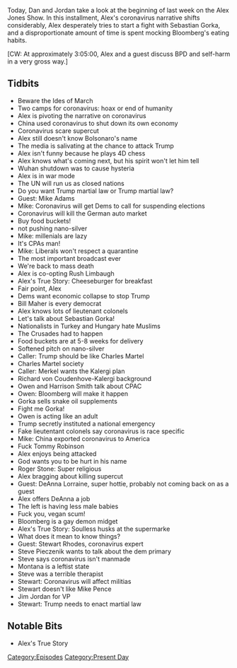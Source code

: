 {{DEFAULTSORT:
    #_EPISODE_0406:March 1-4, 2020
}}{{Episode
    | title             = March 1-4, 2020
    | caption           = [https://knowledgefight.libsyn.com/knowledge-fight-march-1-4-2020 Listen to this episode on Libsyn]
    | episodeNumber     = 406
    | length            = 03:24:26
    | airDate           = March 9, 2020
    | coverageStartDate = March 1, 2020
    | coverageEndDate   = March 4, 2020
    | episodeType       = [[:Category:Present Day|Present Day]]
    | appearance        = [[Mike Adams]], [[Rush Limbaugh]], [[Bill Maher]], [[Sebastian Gorka]], [[Charles Martel]], [[Angela Merkel]], [[Richard von Coudenhove-Kalergi]], [[Owen Shroyer]], [[Harrison Smith]], [[Tommy Robinson]], [[Roger Stone]], [[Mike Bloomberg]], [[Stewart Rhodes]], [[Steve Pieczenik]], [[Mike Pence]], [[Jim Jordan]]
    | oocDrop           = Why you talking about cheeseburgers?; Chimpanzees can rip a person's face off. What person can do that?
    | previousEpisode   = [[405: Root Races and Terminated Spiders]]
    | nextEpisode       = [[407: March 5-10, 2020]]
}}

{{Stub}}

Today, Dan and Jordan take a look at the beginning of last week on the Alex Jones Show. In this installment, Alex's coronavirus narrative shifts considerably, Alex desperately tries to start a fight with Sebastian Gorka, and a disproportionate amount of time is spent mocking Bloomberg's eating habits.

[CW: At approximately 3:05:00, Alex and a guest discuss BPD and self-harm in a very gross way.]

==Tidbits==

*Beware the Ides of March
*Two camps for coronavirus: hoax or end of humanity
*Alex is pivoting the narrative on coronavirus
*China used coronavirus to shut down its own economy
*Coronavirus scare supercut
*Alex still doesn't know Bolsonaro's name
*The media is salivating at the chance to attack Trump
*Alex isn't funny because he plays 4D chess
*Alex knows what's coming next, but his spirit won't let him tell
*Wuhan shutdown was to cause hysteria
*Alex is in war mode
*The UN will run us as closed nations
*Do you want Trump martial law or Trump martial law?
*Guest: Mike Adams
*Mike: Coronavirus will get Dems to call for suspending elections
*Coronavirus will kill the German auto market
*Buy food buckets!
*not pushing nano-silver
*Mike: millenials are lazy
*It's CPAs man!
*Mike: Liberals won't respect a quarantine
*The most important broadcast ever
*We're back to mass death
*Alex is co-opting Rush Limbaugh
*Alex's True Story: Cheeseburger for breakfast
*Fair point, Alex
*Dems want economic collapse to stop Trump
*Bill Maher is every democrat
*Alex knows lots of lieutenant colonels
*Let's talk about Sebastian Gorka!
*Nationalists in Turkey and Hungary hate Muslims
*The Crusades had to happen
*Food buckets are at 5-8 weeks for delivery
*Softened pitch on nano-silver
*Caller: Trump should be like Charles Martel
*Charles Martel society
*Caller: Merkel wants the Kalergi plan
*Richard von Coudenhove-Kalergi background
*Owen and Harrison Smith talk about CPAC
*Owen: Bloomberg will make it happen
*Gorka sells snake oil supplements
*Fight me Gorka!
*Owen is acting like an adult
*Trump secretly instituted a national emergency
*Fake lieutentant colonels say coronavirus is race specific
*Mike: China exported coronavirus to America
*Fuck Tommy Robinson
*Alex enjoys being attacked
*God wants you to be hurt in his name
*Roger Stone: Super religious
*Alex bragging about killing supercut
*Guest: DeAnna Lorraine, super hottie, probably not coming back on as a guest
*Alex offers DeAnna a job
*The left is having less male babies
*Fuck you, vegan scum!
*Bloomberg is a gay demon midget
*Alex's True Story: Soulless husks at the supermarke
*What does it mean to know things?
*Guest: Stewart Rhodes, coronavirus expert
*Steve Pieczenik wants to talk about the dem primary
*Steve says coronavirus isn't manmade
*Montana is a leftist state
*Steve was a terrible therapist
*Stewart: Coronavirus will affect militias
*Stewart doesn't like Mike Pence
*Jim Jordan for VP
*Stewart: Trump needs to enact martial law

==Notable Bits==

*Alex's True Story

[[Category:Episodes]]
[[Category:Present Day]]